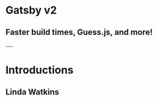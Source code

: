 

# Gatsby v2

## Faster build times, Guess.js, and more!

<Head>
  <title>Gatsby v2: Faster build times, Guess.js, and more!</title>
  <meta name='twitter:card' content='summary_large_image' />
  <meta name='twitter:site' content='@kylemathews' />
  <meta name='twitter:title' content='Gatsby v2: Faster build times, Guess.js, and more!' />
  <meta name='twitter:description' content='Join us on September 27th, 9am PT/12pm ET to hear from Kyle Mathews about Gatsby v2! Get an overview of everything new in the v2 release such as accessibility features, support for Guess.js (machine-learning driven user experiences), upgrades, and reduced build times. ' />
  <meta name='twitter:image' content="https://www.gatsbyjs.com/gatsby.jpg" />
</Head>
---

# Introductions

## Linda Watkins

